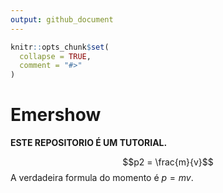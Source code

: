```yaml
---
output: github_document
---
```


<!-- README.md is generated from README.Rmd. Please edit that file -->

```r
knitr::opts_chunk$set(
  collapse = TRUE,
  comment = "#>"
)
```

# Emershow

**ESTE REPOSITORIO É UM TUTORIAL.**

<!-- badges: start -->
<!-- badges: end -->

$$p2 = \frac{m}{v}$$
A verdadeira formula do momento é $p = mv$.